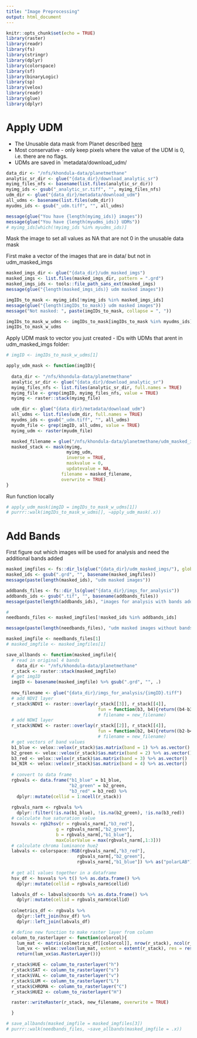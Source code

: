 ```yaml
---
title: "Image Preprocessing"
output: html_document
---
```


```r
knitr::opts_chunk$set(echo = TRUE)
library(raster)
library(readr)
library(fs)
library(stringr)
library(dplyr)
library(colorspace)
library(sf)
library(binaryLogic)
library(sp)
library(velox)
library(readr)
library(glue)
library(dplyr)
```

# Apply UDM

* The Unusable data mask from Planet described [here](https://github.com/planetlabs/notebooks/blob/master/jupyter-notebooks/udm/udm.ipynb)
* Most conservative - only keep pixels where the value of the UDM is 0, i.e. there are no flags. 
* UDMs are saved in `metadata/download_udm/


```r
data_dir <- "/nfs/khondula-data/planetmethane"
analytic_sr_dir <- glue("{data_dir}/download_analytic_sr")
myimg_files_nfs <- basename(list.files(analytic_sr_dir))
myimg_ids <- gsub("_analytic_sr.tiff", "", myimg_files_nfs)
udm_dir <- glue("{data_dir}/metadata/download_udm")
all_udms <- basename(list.files(udm_dir))
myudms_ids <- gsub("_udm.tiff", "", all_udms)

message(glue("You have {length(myimg_ids)} images"))
message(glue("You have {length(myudms_ids)} UDMs"))
# myimg_ids[which(!myimg_ids %in% myudms_ids)]
```

Mask the image to set all values as NA that are not 0 in the unusable data mask

First make a vector of the images that are in data/ but not in udm_masked_imgs

```r
masked_imgs_dir <- glue("{data_dir}/udm_masked_imgs")
masked_imgs <- list.files(masked_imgs_dir, pattern = ".grd")
masked_imgs_ids <- tools::file_path_sans_ext(masked_imgs)
message(glue("{length(masked_imgs_ids)} udm masked images"))

imgIDs_to_mask <- myimg_ids[!myimg_ids %in% masked_imgs_ids]
message(glue("{length(imgIDs_to_mask)} udm masked images"))
message("Not masked: ", paste(imgIDs_to_mask, collapse = ", "))

imgIDs_to_mask_w_udms <- imgIDs_to_mask[imgIDs_to_mask %in% myudms_ids]
imgIDs_to_mask_w_udms
```

Apply UDM mask to vector you just created - IDs with UDMs that arent in udm_masked_imgs folder:

```r
# imgID <- imgIDs_to_mask_w_udms[1]

apply_udm_mask <- function(imgID){
  
  data_dir <- "/nfs/khondula-data/planetmethane"
  analytic_sr_dir <- glue("{data_dir}/download_analytic_sr")
  myimg_files_nfs <- list.files(analytic_sr_dir, full.names = TRUE)
  myimg_file <- grep(imgID, myimg_files_nfs, value = TRUE)
  myimg <- raster::stack(myimg_file)

  udm_dir <- glue("{data_dir}/metadata/download_udm")
  all_udms <- list.files(udm_dir, full.names = TRUE)
  myudms_ids <- gsub("_udm.tiff", "", all_udms)
  myudm_file <- grep(imgID, all_udms, value = TRUE)
  myimg_udm <- raster(myudm_file)

  masked_filename = glue("/nfs/khondula-data/planetmethane/udm_masked_imgs/{imgID}.grd")
  masked_stack <- mask(myimg, 
                       myimg_udm, 
                       inverse = TRUE, 
                       maskvalue = 0, 
                       updatevalue = NA,
                     filename = masked_filename, 
                     overwrite = TRUE)  
}

```

Run function locally 

```r
# apply_udm_mask(imgID = imgIDs_to_mask_w_udms[1])
# purrr::walk(imgIDs_to_mask_w_udms[], ~apply_udm_mask(.x))
```

# Add Bands

First figure out which images will be used for analysis and need the additional bands added

```r
masked_imgfiles <- fs::dir_ls(glue("{data_dir}/udm_masked_imgs/"), glob = "*.grd")
masked_ids <- gsub(".grd", "", basename(masked_imgfiles))
message(paste(length(masked_ids), "udm masked images"))

addbands_files <- fs::dir_ls(glue("{data_dir}/imgs_for_analysis"))
addbands_ids <- gsub(".tif", "", basename(addbands_files))
message(paste(length(addbands_ids), "images for analysis with bands added"))

# 
needbands_files <- masked_imgfiles[!masked_ids %in% addbands_ids]

message(paste(length(needbands_files), "udm masked images without bands added"))

```


```r
masked_imgfile <- needbands_files[1]
# masked_imgfile <- masked_imgfiles[1]

save_allbands <- function(masked_imgfile){
  # read in original 4 bands
    data_dir <- "/nfs/khondula-data/planetmethane"
  r_stack <- raster::stack(masked_imgfile)
  # get imgID
  imgID <- basename(masked_imgfile) %>% gsub(".grd", "", .)
    
  new_filename <- glue("{data_dir}/imgs_for_analysis/{imgID}.tiff")
  # add NDVI layer
  r_stack$NDVI <- raster::overlay(r_stack[[3]], r_stack[[4]],
                                   fun = function(b3, b4){return((b4-b3)/(b4+b3))})
                                   # filename = new_filename)
  # add NDWI layer
  r_stack$NDWI <- raster::overlay(r_stack[[2]], r_stack[[4]],
                                   fun = function(b2, b4){return((b2-b4)/(b2+b4))})
                                   # filename = new_filename)
  # get vectors of band values
  b1_blue <- velox::velox(r_stack)$as.matrix(band = 1) %>% as.vector()
  b2_green <- velox::velox(r_stack)$as.matrix(band = 2) %>% as.vector()
  b3_red <- velox::velox(r_stack)$as.matrix(band = 3) %>% as.vector()
  b4_NIR <- velox::velox(r_stack)$as.matrix(band = 4) %>% as.vector()
  
  # convert to data frame
  rgbvals <- data.frame("b1_blue" = b1_blue, 
                        "b2_green" = b2_green, 
                        "b3_red" = b3_red) %>%
    dplyr::mutate(cellid = 1:ncell(r_stack)) 
  
  rgbvals_narm <- rgbvals %>% 
    dplyr::filter(!is.na(b1_blue), !is.na(b2_green), !is.na(b3_red))
  # calculate hue saturation value
  hsvvals <- rgb2hsv(r = rgbvals_narm[,"b3_red"],
                   g = rgbvals_narm[,"b2_green"], 
                   b = rgbvals_narm[,"b1_blue"], 
                   maxColorValue = max(rgbvals_narm[,1:3]))
  # calculate chroma luminance hue2
  labvals <- colorspace::RGB(rgbvals_narm[,"b3_red"], 
                           rgbvals_narm[,"b2_green"],
                           rgbvals_narm[,"b1_blue"]) %>% as("polarLAB")
  
  # get all values together in a dataframe
  hsv_df <- hsvvals %>% t() %>% as.data.frame() %>% 
    dplyr::mutate(cellid = rgbvals_narm$cellid)

  labvals_df <- labvals@coords %>% as.data.frame() %>% 
    dplyr::mutate(cellid = rgbvals_narm$cellid)
  
  colmetrics_df <- rgbvals %>% 
    dplyr::left_join(hsv_df) %>% 
    dplyr::left_join(labvals_df)

  # define new function to make raster layer from column
  column_to_rasterlayer <- function(colorcol){
    lum_mat <- matrix(colmetrics_df[[colorcol]], nrow(r_stack), ncol(r_stack))
    lum_vx <- velox::velox(lum_mat, extent = extent(r_stack), res = res(r_stack))
    return(lum_vx$as.RasterLayer())}

  r_stack$HUE <- column_to_rasterlayer("h")
  r_stack$SAT <- column_to_rasterlayer("s")
  r_stack$VAL <- column_to_rasterlayer("v")
  r_stack$LUM <- column_to_rasterlayer("L")
  r_stack$CHROMA <- column_to_rasterlayer("C")
  r_stack$HUE2 <- column_to_rasterlayer("H")

  raster::writeRaster(r_stack, new_filename, overwrite = TRUE)    

  }
```

```r
# save_allbands(masked_imgfile = masked_imgfiles[3])
# purrr::walk(needbands_files, ~save_allbands(masked_imgfile = .x))
```

